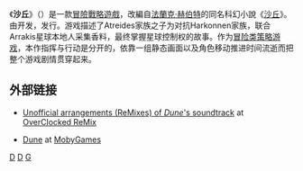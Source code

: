 {{NoteTA
|T=zh-cn:沙丘 (游戏); zh-tw:沙丘魔堡 (遊戲);
|G1=Games
}}
<!--以下模板信息不填请留空，不要删去-->
{{Infobox VG
| title          = 沙丘
| image          = Dune game cover.png
| caption        = 
| original       = ''Dune'' 
| common         = {{vgrelease|CN|沙-{}-丘|TW|沙-{}-丘魔堡}}
| director       = Rémi Herbulot
| programmer     = Rémi Herbulot<br/>Patrick Dublanchet
| artist         = Jean-Jacques Chaubin<br/>Didier Bouchon<br/>Sohor Ty
| composer       = Stéphane Picq
| developer      = {{link-en|Cryo互動|Cryo Interactive}}
| publisher      = {{link-en|維珍遊戲|Virgin Games}}
| series         = 《[[沙丘系列|沙丘系列]]》
| released       = 1992年（DOS、Amiga）<br/>1993年（Sega CD）
| genre          = [[即时战略游戏|即时战略]]、[[冒险游戏|冒险]]
| modes          = [[单人游戏|单人游戏]]
| platforms      = [[MS-DOS|MS-DOS]]、[[Amiga|Amiga]]、[[Sega_Mega-CD|Mega-CD]]/[[Sega_CD|Sega CD]]
}}
《'''沙丘'''》（{{lang-en|'''''Dune'''''}}）是一款[[冒險遊戲|冒險]][[戰略遊戲|戰略遊戲]]，改編自[[法蘭克·赫伯特|法蘭克·赫伯特]]的同名科幻小說《[[沙丘_(跨媒體製作)|沙丘]]》。由{{link-en|Cryo互動|Cryo Interactive}}开发，{{link-en|維珍遊戲|Virgin Games}}发行。游戏描述了Atreides家族之子为对抗Harkonnen家族，联合Arrakis星球本地人采集香料，最终掌握星球控制权的故事。作为[[冒险游戏|冒险类]][[策略游戏|策略游戏]]，本作指挥与行动是分开的，依靠一组静态画面以及角色移动推进时间流逝而把整个游戏剧情贯穿起来。

== 外部链接 ==
*{{en}}[http://www.ocremix.org/game/dune-dos/ Unofficial arrangements (ReMixes) of ''Dune'''s soundtrack] {{Wayback|url=http://www.ocremix.org/game/dune-dos/ |date=20090820043429 }} at [[OverClocked_ReMix|OverClocked ReMix]]
*{{en}}[http://www.mobygames.com/game/dos/dune Dune] {{Wayback|url=http://www.mobygames.com/game/dos/dune |date=20100111071349 }} at [[MobyGames|MobyGames]]

{{Dune franchise}}
{{电游小作品}}

[[Category:DOS游戏|D]]
[[Category:冒险游戏|D]]
[[Category:沙丘_(小說)|G]]